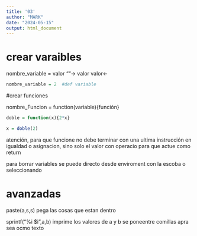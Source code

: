 ```yaml
---
title: '03'
author: "MARK"
date: "2024-05-15"
output: html_document
---
```


# crear varaibles

nombre_variable = valor
""->   valor
valor<-

```r
nombre_variable = 2  #def variable
```

#crear funciones

nombre_Funcion = function(variable){función}

```r
doble = function(x){2*x}  

x = doble(2)
```


atención, para que funcione no debe terminar con una ultima instrucción en igualdad o asignacion, sino solo el valor con operacio para que actue como return

para borrar variables se puede directo desde enviroment con la escoba o seleccionando


# avanzadas

paste(a,s,s)  pega las cosas que estan dentro

sprintf("%i $i",a,b) imprime los valores de a y b se poneentre comillas apra sea ocmo texto




